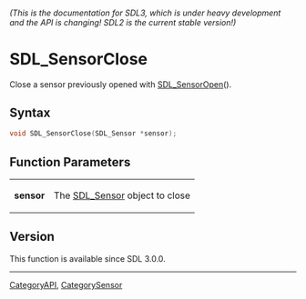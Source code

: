 ====== (This is the documentation for SDL3, which is under heavy development and the API is changing! SDL2 is the current stable version!) ======
= SDL_SensorClose =

Close a sensor previously opened with [[SDL_SensorOpen]]().

== Syntax ==

<syntaxhighlight lang='c'>
void SDL_SensorClose(SDL_Sensor *sensor);
</syntaxhighlight>

== Function Parameters ==

{|
|'''sensor'''
|The [[SDL_Sensor]] object to close
|}

== Version ==

This function is available since SDL 3.0.0.

----
[[CategoryAPI]], [[CategorySensor]]


